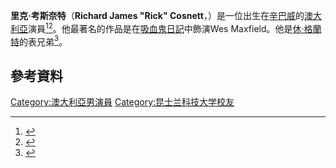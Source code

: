 {{Infobox person
| name = Rick Cosnett
| image = Rick Cosnett at 2015 PaleyFest.jpg
| caption = Cosnett at the PaleyFest 2015 presentation for "The Flash"
| birth_name = Richard James Cosnett
| birth_date = {{Birth date and age|df=yes|1983|4|6}}
| birth_place = [[辛巴威|辛巴威]]Chegutu<ref>{{cite web|url=http://cbspressexpress.com/TCA/cw/pdf/tca_cw_talent_info.pdf|title=Talent Birthdays and Hometowns|publisher=cbspressexpress.com|format=PDF|accessdate=1 December 2014|deadurl=yes|archiveurl=https://web.archive.org/web/20141219140511/http://cbspressexpress.com/TCA/cw/pdf/tca_cw_talent_info.pdf|archivedate=2014-12-19}}</ref>
| occupation = 演員
| alma_mater   = 
| years_active = 2004–現在
| parents = 
}}
'''里克·考斯奈特'''（'''Richard James "Rick" Cosnett'''，{{bd|1983年|4月6日}}）是一位出生在[[辛巴威|辛巴威]]的[[澳大利亞|澳大利亞]]演員<ref>{{cite web|last=Cosnett|first=Rick|title=Hi Reddit! I'm Rick Cosnett, Zimbabwean/Australian actor playing Dr. Wes Maxfield on The Vampire Diaries. Nice to meet ya! Let loose!|url=http://www.reddit.com/r/IAmA/comments/1o8dlh/|publisher=[[Reddit|Reddit]]|date=11 October 2013|accessdate=2014-12-01}}</ref><ref>{{cite web|last=Oebel|first=Nicole|title=Exclusive interview with Rick Cosnett|url=http://www.myfanbase.de/vampire-diaries/interviews/?pid=18993|publisher=myFanbase|date=28 May 2014|accessdate=2014-12-01|archive-date=2014-10-08|archive-url=https://web.archive.org/web/20141008005522/http://www.myfanbase.de/vampire-diaries/interviews/?pid=18993|dead-url=no}}</ref>。他最著名的作品是在[[吸血鬼日記|吸血鬼日記]]中飾演Wes Maxfield。他是[[休·格蘭特|休·格蘭特]]的表兄弟<ref>{{cite web|last=Hernandez|first=Greg|title=Wednesday Morning Man: Rick Cosnett!|url=http://greginhollywood.com/wednesday-morning-man-rick-cosnett-95691|publisher=greginhollywood.com|date=29 June 2014|accessdate=2014-12-01|archive-date=2014-12-05|archive-url=https://web.archive.org/web/20141205170607/http://greginhollywood.com/wednesday-morning-man-rick-cosnett-95691|dead-url=no}}</ref>。
==參考資料==
{{Reflist}}

[[Category:澳大利亞男演員|Category:澳大利亞男演員]]
[[Category:昆士兰科技大学校友|Category:昆士兰科技大学校友]]